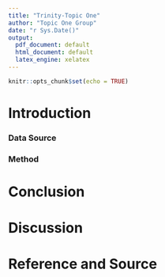 ```yaml
---
title: "Trinity-Topic One"
author: "Topic One Group"
date: "r Sys.Date()"
output: 
  pdf_document: default
  html_document: default
  latex_engine: xelatex
---
```


```r
knitr::opts_chunk$set(echo = TRUE)
```

# Introduction

### Data Source

### Method

# Conclusion

# Discussion

# Reference and Source